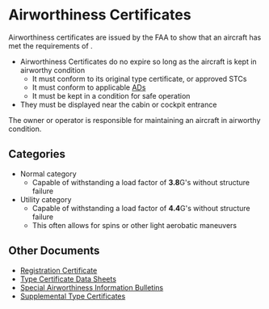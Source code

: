 

# Airworthiness Certificates

Airworthiness certificates are issued by the FAA to show that an aircraft has met the requirements
of <Reg showTitle part="23" />.

- Airworthiness Certificates do no expire so long as the aircraft is kept in airworthy condition
  - It must conform to its original type certificate, or approved STCs
  - It must conform to applicable [ADs](/topics/regulations/ads)
  - It must be kept in a condition for safe operation
- They must be displayed near the cabin or cockpit entrance <Reg part="91.203(b)" />

The owner or operator is responsible for maintaining an aircraft in airworthy condition. <Reg part="91.213" />

## Categories

- Normal category
  - Capable of withstanding a load factor of **3.8**G's without structure failure
- Utility category
  - Capable of withstanding a load factor of **4.4**G's without structure failure
  - This often allows for spins or other light aerobatic maneuvers

## Other Documents

- [Registration Certificate](/topics/regulations/registration)
- [Type Certificate Data Sheets](/topics/regulations/tcds)
- [Special Airworthiness Information Bulletins](/topics/regulations/ads)
- [Supplemental Type Certificates](/topics/regulations/stcs)
